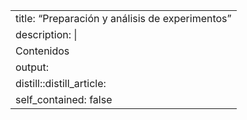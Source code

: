 ---
title: "Preparación y análisis de experimentos"
description: |
  Contenidos
output:
  distill::distill_article:
    self_contained: false
---